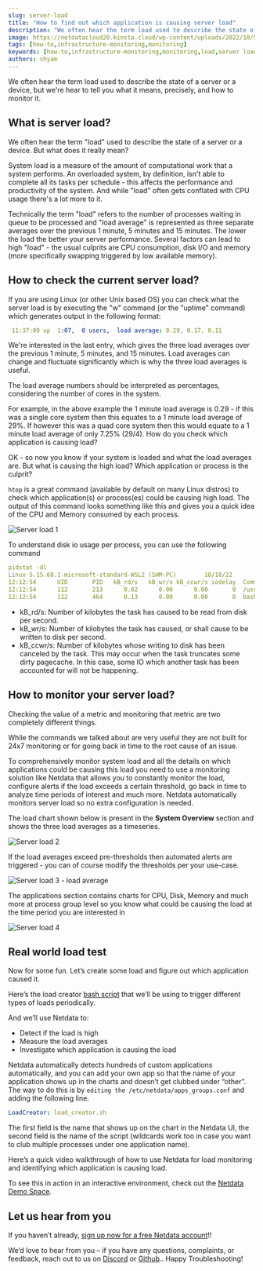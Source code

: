 ```yaml
---
slug: server-load
title: "How to find out which application is causing server load"
description: "We often hear the term load used to describe the state of a server or a device, but we're hear to tell you what it means, precisely, and how to monitor it."
image: https://netdatacloud20.kinsta.cloud/wp-content/uploads/2022/10/Systemmd-Service-Liveness-e1666366169680.png
tags: [how-to,infrastructure-monitoring,monitoring]
keywords: [how-to,infrastructure-monitoring,monitoring,load,server load,high load,]
authors: shyam
---
```


We often hear the term load used to describe the state of a server or a device, but we're hear to tell you what it means, precisely, and how to monitor it.


<!--truncate-->

## What is server load?

We often hear the term "load" used to describe the state of a server or a device. But what does it really mean? 

System load is a measure of the amount of computational work that a system performs. An overloaded system, by definition, isn't able to complete all its 
tasks per schedule - this affects the performance and productivity of the system. And while "load" often gets conflated with CPU usage there's a lot more to it. 

Technically the term "load" refers to the number of processes waiting in queue to be processed and "load average" is represented as three separate averages over 
the previous 1 minute, 5 minutes and 15 minutes. The lower the load the better your server performance. Several factors can lead to high "load" - the usual 
culprits are CPU consumption, disk I/O and memory (more specifically swapping triggered by low available memory).  

## How to check the current server load?

If you are using Linux (or other Unix based OS) you can check what the server load is by executing the "w" command (or the "uptime" command) which generates 
output in the following format: 

```yaml
 11:37:09 up  1:07,  0 users,  load average: 0.29, 0.17, 0.11
 ```

We're interested in the last entry, which gives the three load averages over the previous 1 minute, 5 minutes, and 15 minutes. 
Load averages can change and fluctuate significantly which is why the three load averages is useful. 

The load average numbers should be interpreted as percentages, considering the number of cores in the system. 

For example, in the above example the 1 minute load average is 0.29 - if this was a single core system then this equates to a 1 minute load average of 29%. 
If however this was a quad core system then this would equate to a 1 minute load average of only 7.25% (29/4). How do you check which application is causing load?

OK - so now you know if your system is loaded and what the load averages are. But what is causing the high load? Which application or process is the culprit? 

`htop` is a great command (available by default on many Linux distros) to check which application(s) or process(es) could be causing high load. 
The output of this command looks something like this and gives you a quick idea of the CPU and Memory consumed by each process. 


 ![Server load 1](https://user-images.githubusercontent.com/88642300/198097863-f7ce0481-c305-4ecb-abd7-ec51f4b3e73d.png)

To understand disk io usage per process, you can use the following command

```yaml
pidstat -dl
Linux 5.15.68.1-microsoft-standard-WSL2 (SHM-PC)        10/18/22        _x86_64_        (8 CPU)
12:12:54      UID       PID   kB_rd/s   kB_wr/s kB_ccwr/s iodelay  Command
12:12:54      112       213      0.02      0.00      0.00       0  /usr/sbin/netdata --special-spawn-server
12:12:54      112       464      0.13      0.00      0.00       0  bash /usr/libexec/netdata/plugins.d/tc-qos-helper.sh 1
```
 
- kB_rd/s: Number of kilobytes the task has caused to be read from disk per second.
- kB_wr/s: Number of kilobytes the task has caused, or shall cause to be written to disk per second.
- kB_ccwr/s: Number of kilobytes whose writing to disk has been canceled by the task. This may occur when the task truncates some dirty pagecache. In this case, some IO which another task has been accounted for will not be happening.

## How to monitor your server load?

Checking the value of a metric and monitoring that metric are two completely different things. 

While the commands we talked about are very useful they are not built for 24x7 monitoring or for going back in time to the root cause of an issue. 

To comprehensively monitor system load and all the details on which applications could be causing this load you need to use a monitoring solution like 
Netdata that allows you to constantly monitor the load, configure alerts if the load exceeds a certain threshold, go back in time to analyze time periods of interest and much more. Netdata automatically monitors server load so no extra configuration is needed.

The load chart shown below is present in the **System Overview** section and shows the three load averages as a timeseries. 

![Server load 2](https://user-images.githubusercontent.com/88642300/198098182-a60b10ee-6f7e-4cba-b163-48fd0b52d98d.png)

If the load averages exceed pre-thresholds then automated alerts are triggered - you can of course modify the thresholds per your use-case.

![Server load 3 - load average](https://user-images.githubusercontent.com/88642300/198098245-1ebad84b-f1f5-4195-bd1a-a14bff980006.png)

The applications section contains charts for CPU, Disk, Memory and much more at process group level so you know what could be causing the load at the time period you are interested in

![Server load 4](https://user-images.githubusercontent.com/88642300/198098377-8039c6a5-a67f-49b9-aa9e-b194f7364564.png)

## Real world load test

Now for some fun. Let’s create some load and figure out which application caused it.

Here’s the load creator [bash script](https://github.com/netdata/community/blob/main/utilities/load_creator.sh) that we’ll be using to trigger different types of loads periodically. 

And we’ll use Netdata to:
- Detect if the load is high
- Measure the load averages
- Investigate which application is causing the load 

Netdata automatically detects hundreds of custom applications automatically, and you can add your own app so that the name of your application shows up in the charts
and doesn’t get clubbed under “other”. The way to do this is by `editing the /etc/netdata/apps_groups.conf` and adding the following line. 

```yaml
LoadCreator: load_creator.sh
```
The first field is the name that shows up on the chart in the Netdata UI, the second field is the name of the script (wildcards work too in case you want to club multiple processes under one application name).

Here’s a quick video walkthrough of how to use Netdata for load monitoring and identifying which application is causing load.

<ReactPlayer controls width='100%' url='https://www.youtube.com/embed/ExjwwrgXvPg'/>

To see this in action in an interactive environment, check out the [Netdata Demo Space](https://app.netdata.cloud/spaces/netdata-demo/rooms/all-nodes/overview#chartName=menu_system_submenu_load).

## Let us hear from you

If you haven’t already, [sign up now for a free Netdata account](https://app.netdata.cloud/?utm_campaign=technical&utm_source=content&utm_medium=blog&utm_content=load)!!

We’d love to hear from you – if you have any questions, complaints, or feedback, reach out to us on [Discord](https://discord.com/invite/mPZ6WZKKG2) or [Github](https://github.com/netdata/netdata/)..
Happy Troubleshooting!

